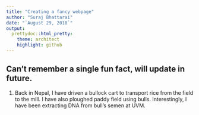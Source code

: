 ```yaml
---
title: "Creating a fancy webpage"
author: "Suraj Bhattarai"
date: "`August 29, 2018`"
output:
  prettydoc::html_pretty:
    theme: architect
    highlight: github
---
```


## **Can't remember a single fun fact, will update in future.**

1) Back in Nepal, I have driven a bullock cart to transport rice from the field to the mill. I have also ploughed paddy field using bulls. Interestingly, I have been extracting DNA from bull's semen at UVM. 
